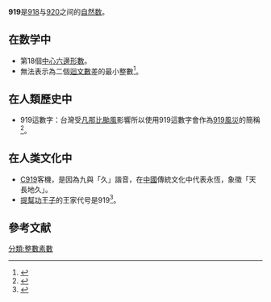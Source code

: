 {{noteTA|G1=Math}}
{{整数
| other list = {{Numbers digits|digit=10}}
| 质因数分解 = (質數)
| 二进制 = 1110010111
| 十六进制 = 397
}}
'''919'''是[[918|918]]与[[920|920]]之间的[[自然数|自然数]]。

== 在数学中 ==
{{數字性質|use math=yes|print black list=虧數,不尋常數,無平方數因數的數
|質數=*{{{orderstr}}}{{{property}}}{{{releatedstr}}}。
**[[迴文質數|迴文質數]]。
**[[陳質數|陳質數]]。
**第11個[[立方質數|立方質數]]，產生的方程為：<math>p = (x^3 - y^3)/(x - y), x = y + 1, y=1,2,\dots</math>。
}}
*第18個[[中心六邊形數|中心六邊形數]]。
*無法表示為二個[[迴文數|迴文數]]差的最小整數<ref>{{Cite web
|url= http://www2.stetson.edu/~efriedma/numbers.html
|title= What's Special About This Number?
|accessdate= 2010-11-03
|archive-date= 2018-02-23
|archive-url= https://web.archive.org/web/20180223062027/http://www2.stetson.edu/~efriedma/numbers.html
|dead-url= yes
}}</ref>。

== 在人類歷史中 ==
*919這數字：台灣受[[中度颱風凡那比_(2010年)|凡那比颱風]]影響所以使用919這數字會作為[[中度颱風凡那比_(2010年)#台灣|919風災]]的簡稱<ref>{{cite news|title=暴雨全台6死 惡水橫流 誰憐小民 919水災 連線報導|url=http://tw.nextmedia.com/applenews/article/art_id/32828760/IssueID/20100921|publisher=蘋果日報|date=2010-09-21|access-date=2014-07-31|archive-url=https://web.archive.org/web/20111202093113/http://tw.nextmedia.com/applenews/article/art_id/32828760/IssueID/20100921|archive-date=2011-12-02|dead-url=yes}}</ref>。

== 在人类文化中 ==
*[[C919|C919]]客機，是因為九與「久」諧音，在[[中國|中國]]傳統文化中代表永恆，象徵「天長地久」。
*[[提幫功王子|提幫功王子]]的王家代号是919<ref>{{Cite web |url=http://board.goosiam.com/lotto/html/0033845.html |title=存档副本 |accessdate=2019-08-20 |archive-date=2019-09-01 |archive-url=https://web.archive.org/web/20190901112758/http://board.goosiam.com/lotto/html/0033845.html |dead-url=no }}</ref>。

==參考文献==
{{reflist|2}}
[[分類:整數素數|分類:整數素數]]
{{Num-stub}}